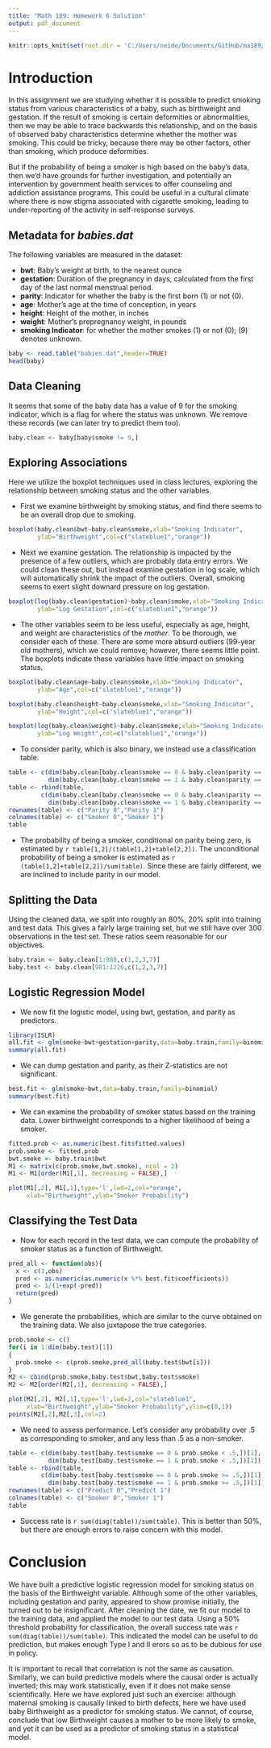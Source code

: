 ```yaml
---
title: "Math 189: Homework 6 Solution"
output: pdf_document
---
```


```r
knitr::opts_knit$set(root.dir = 'C:/Users/neide/Documents/GitHub/ma189/Data')
```

# Introduction

In this assignment we are studying whether it is possible to predict smoking status from various characteristics of a baby, such as birthweight and gestation.  If the result of smoking is certain deformities or abnormalities, then we may be able to trace backwards this relationship, and on the basis of observed baby characteristics determine whether the mother was smoking.  This could be tricky, because there may be other factors, other than smoking, which produce deformities. 

But if the probability of being a smoker is high based on the baby's data, then we'd have grounds for further investigation, and potentially an intervention by government health services to offer counseling and addiction assistance programs. This could be useful in a cultural climate where there is now stigma associated with cigarette smoking, leading to under-reporting of the activity in self-response surveys. 

## Metadata for *babies.dat*

The following variables are measured in the dataset:

- **bwt**:		Baby’s weight at birth, to the nearest ounce
- **gestation**:	Duration of the pregnancy in days, calculated from the first day of the last normal menstrual period.
- **parity**:		Indicator for whether the baby is the first born (1) or not (0).
- **age**:		Mother’s age at the time of conception, in years
- **height**:		Height of the mother, in inches
- **weight**:		Mother’s prepregnancy weight, in pounds
- **smoking	Indicator**: for whether the mother smokes (1) or not (0); (9) denotes unknown.


```r
baby <- read.table("babies.dat",header=TRUE)
head(baby)
```

## Data Cleaning

It seems that some of the baby data has a value of 9 for the smoking indicator, which is a flag for where the status was unknown. We remove these records (we can later try to predict them too).

```r
baby.clean <- baby[baby$smoke != 9,]
```

## Exploring Associations

Here we utilize the boxplot techniques used in class lectures, exploring the relationship between smoking status and the other variables.

- First we examine birthweight by smoking status, and find there seems to be an overall drop due to smoking.

```r
boxplot(baby.clean$bwt~baby.clean$smoke,xlab="Smoking Indicator", 
        ylab="Birthweight",col=c("slateblue1","orange"))
```

- Next we examine gestation.  The relationship is impacted by the presence of a few outliers, which are probably data entry errors. We could clean these out, but instead examine gestation in log scale, which will automatically shrink the impact of the outliers. Overall, smoking seems to exert slight downard pressure on log gestation.

```r
boxplot(log(baby.clean$gestation)~baby.clean$smoke,xlab="Smoking Indicator", 
        ylab="Log Gestation",col=c("slateblue1","orange"))
```

- The other variables seem to be less useful, especially as age, height, and weight are characteristics of the *mother*.  To be thorough, we consider each of these.  There are some more absurd outliers (99-year old mothers), which we could remove; however, there seems little point.  The boxplots indicate these variables have little impact on smoking status.


```r
boxplot(baby.clean$age~baby.clean$smoke,xlab="Smoking Indicator", 
        ylab="Age",col=c("slateblue1","orange"))
```



```r
boxplot(baby.clean$height~baby.clean$smoke,xlab="Smoking Indicator", 
        ylab="Height",col=c("slateblue1","orange"))
```

```r
boxplot(log(baby.clean$weight)~baby.clean$smoke,xlab="Smoking Indicator", 
        ylab="Log Weight",col=c("slateblue1","orange"))
```

- To consider parity, which is also binary, we instead use a classification table.

```r
table <- c(dim(baby.clean[baby.clean$smoke == 0 & baby.clean$parity == 0,])[1],
           dim(baby.clean[baby.clean$smoke == 1 & baby.clean$parity == 0,])[1])
table <- rbind(table,
         c(dim(baby.clean[baby.clean$smoke == 0 & baby.clean$parity == 1,])[1],
           dim(baby.clean[baby.clean$smoke == 1 & baby.clean$parity == 1,])[1]))
rownames(table) <- c("Parity 0","Parity 1")
colnames(table) <- c("Smoker 0","Smoker 1")
table
```

- The probability of being a smoker, conditional on parity being zero, is estimated by `r table[1,2]/(table[1,2]+table[2,2])`.  The unconditional probability of being a smoker is estimated as `r (table[1,2]+table[2,2])/sum(table)`. Since these are fairly different, we are inclined to include parity in our model.

## Splitting the Data

Using the cleaned data, we split into roughly an 80%, 20% split into training and test data. This gives a fairly large training set, but we still have over 300 observations in the test set.  These ratios seem reasonable for our objectives.

```r
baby.train <- baby.clean[1:980,c(1,2,3,7)]
baby.test <- baby.clean[981:1226,c(1,2,3,7)]
```

## Logistic Regression Model

- We now fit the logistic model, using bwt, gestation, and parity as predictors.

```r
library(ISLR)
all.fit <- glm(smoke~bwt+gestation+parity,data=baby.train,family=binomial)
summary(all.fit)
```

- We can dump gestation and parity, as their Z-statistics are not significant.

```r
best.fit <- glm(smoke~bwt,data=baby.train,family=binomial)
summary(best.fit)
```

- We can examine the probability of smoker status based on the training data. Lower birthweight corresponds to a higher likelihood of being a smoker.

```r
fitted.prob <- as.numeric(best.fit$fitted.values)
prob.smoke <- fitted.prob
bwt.smoke <- baby.train$bwt
M1 <- matrix(c(prob.smoke,bwt.smoke), ncol = 2)
M1 <- M1[order(M1[,1], decreasing = FALSE),]

plot(M1[,2], M1[,1],type='l',lwd=2,col="orange",
     xlab="Birthweight",ylab="Smoker Probability")
```


## Classifying the Test Data

- Now for each record in the test data, we can compute the probability of smoker status as a function of Birthweight.

```r
pred_all <- function(obs){
  x <- c(1,obs)
  pred <- as.numeric(as.numeric(x %*% best.fit$coefficients))
  pred <- 1/(1+exp(-pred))
  return(pred)
}
```

- We generate the probabilities, which are similar to the curve obtained on the training data. We also juxtapose the true categories.

```r
prob.smoke <- c()
for(i in 1:dim(baby.test)[1])
{
  prob.smoke <- c(prob.smoke,pred_all(baby.test$bwt[i]))
}
M2 <- cbind(prob.smoke,baby.test$bwt,baby.test$smoke)
M2 <- M2[order(M2[,1], decreasing = FALSE),]

plot(M2[,2], M2[,1],type='l',lwd=2,col="slateblue1",
     xlab="Birthweight",ylab="Smoker Probability",ylim=c(0,1))
points(M2[,2],M2[,3],col=2)
```

- We need to assess performance. Let's consider any probability over $.5$ as corresponding to smoker, and any less than $.5$ as a non-smoker.  


```r
table <- c(dim(baby.test[baby.test$smoke == 0 & prob.smoke < .5,])[1],
           dim(baby.test[baby.test$smoke == 1 & prob.smoke < .5,])[1])
table <- rbind(table,
         c(dim(baby.test[baby.test$smoke == 0 & prob.smoke >= .5,])[1],
           dim(baby.test[baby.test$smoke == 1 & prob.smoke >= .5,])[1]))
rownames(table) <- c("Predict 0","Predict 1")
colnames(table) <- c("Smoker 0","Smoker 1")
table
```

- Success rate is `r sum(diag(table))/sum(table)`.  This is better than 50%, but there are enough errors to raise concern with this model.

# Conclusion

We have built a predictive logistic regression model for smoking status on the basis of the Birthweight variable. Although some of the other variables, including gestation and parity, appeared to show promise initially, the turned out to be insignificant. After cleaning the date, we fit our model to the training data, and applied the model to our test data. Using a 50% threshold probability for classification, the overall success rate was `r sum(diag(table))/sum(table)`. This indicated the model can be useful to do prediction, but makes enough Type I and II erors so as to be dubious for use in policy.

It is important to recall that correlation is not the same as causation. Similarly, we can build predictive models where the causal order is actually inverted; this may work statistically, even if it does not make sense scientifically. Here we have explored just such an exercise: although maternal smoking is causally linked to birth defects, here we have used baby Birthweight as a predictor for smoking status. We cannot, of course, conclude that low Birthweight causes a mother to be more likely to smoke, and yet it can be used as a predictor of smoking status in a statistical model.



